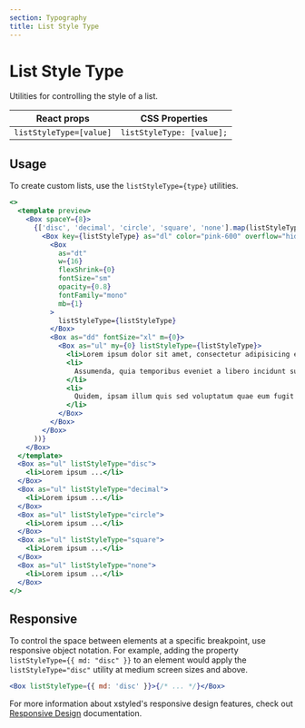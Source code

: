 ```yaml
---
section: Typography
title: List Style Type
---
```


# List Style Type

Utilities for controlling the style of a list.

| React props             | CSS Properties            |
| ----------------------- | ------------------------- |
| `listStyleType=[value]` | `listStyleType: [value];` |

## Usage

To create custom lists, use the `listStyleType={type}` utilities.

```jsx preview
<>
  <template preview>
    <Box spaceY={8}>
      {['disc', 'decimal', 'circle', 'square', 'none'].map(listStyleType => (
        <Box key={listStyleType} as="dl" color="pink-600" overflow="hidden">
          <Box
            as="dt"
            w={16}
            flexShrink={0}
            fontSize="sm"
            opacity={0.8}
            fontFamily="mono"
            mb={1}
          >
            listStyleType={listStyleType}
          </Box>
          <Box as="dd" fontSize="xl" m={0}>
            <Box as="ul" my={0} listStyleType={listStyleType}>
              <li>Lorem ipsum dolor sit amet, consectetur adipisicing elit</li>
              <li>
                Assumenda, quia temporibus eveniet a libero incidunt suscipit
              </li>
              <li>
                Quidem, ipsam illum quis sed voluptatum quae eum fugit earum
              </li>
            </Box>
          </Box>
        </Box>
      ))}
    </Box>
  </template>
  <Box as="ul" listStyleType="disc">
    <li>Lorem ipsum ...</li>
  </Box>
  <Box as="ul" listStyleType="decimal">
    <li>Lorem ipsum ...</li>
  </Box>
  <Box as="ul" listStyleType="circle">
    <li>Lorem ipsum ...</li>
  </Box>
  <Box as="ul" listStyleType="square">
    <li>Lorem ipsum ...</li>
  </Box>
  <Box as="ul" listStyleType="none">
    <li>Lorem ipsum ...</li>
  </Box>
</>
```

## Responsive

To control the space between elements at a specific breakpoint, use responsive object notation. For example, adding the property `listStyleType={{ md: "disc" }}` to an element would apply the `listStyleType="disc"` utility at medium screen sizes and above.

```jsx
<Box listStyleType={{ md: 'disc' }}>{/* ... */}</Box>
```

For more information about xstyled's responsive design features, check out [Responsive Design](@TODO-link) documentation.
